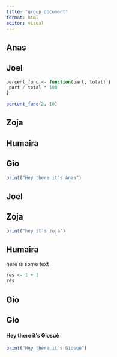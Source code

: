```yaml
---
title: "group_document"
format: html
editor: visual
---
```


## Anas

## Joel

```r
percent_func <- function(part, total) {
 part / total * 100
}

percent_func(2, 10)

```

## Zoja

## Humaira

## Gio

```r
print("Hey there it's Anas")
```

## Joel

## Zoja

```r
print("hey it's zoja")
```

## Humaira

here is some text

```r
res <- 1 + 1
res
```

## Gio

## Gio

#### Hey there it's Giosuè

```r
print("Hey there it's Giosuè")
```
